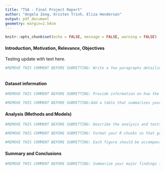 ```yaml
---
title: "TSA - Final Project Report"
author: "Angela Zeng, Kristen Trinh, Eliza Henderson"
output: pdf_document
geometry: margin=2.54cm
---
```


```r
knitr::opts_chunk$set(echo = FALSE, message = FALSE, warning = FALSE)
```

#### Introduction, Motivation, Relevance, Objectives
Testing update with text here.
```r
#REMOVE THIS COMMENT BEFORE SUBMITTING: Write a few paragraphs detailing the rationale for your study. This should include both the context of the topic as well as a rationale for your choice of dataset (reason for location, variables, etc.). You may choose to include citations if you like or any other reference you may have used during the project (optional).



```

#### Dataset information

```r
#REMOVE THIS COMMENT BEFORE SUBMITTING: Provide information on how the dataset for this analysis were collected (source), the data contained in the dataset (format). Describe how you wrangled/processed your dataset to get the time series object.

#REMOVE THIS COMMENT BEFORE SUBMITTING:Add a table that summarizes your data structure (variables, units, ranges and/or central tendencies, data source if multiple are used, etc.). This table should inserted as a `kable` function in an R chunk. Just show the first 10 rows of your data. Do not include the code used to generate your table.
```

#### Analysis (Methods and Models)

```r
#REMOVE THIS COMMENT BEFORE SUBMITTING: Describe the analysis and tests that were performed. Described the components of the time series you identified. List any packages and functions used. Include visualizations of your dataset (i.e. time series plot, ACF, PACF, etc). 

#REMOVE THIS COMMENT BEFORE SUBMITTING: Format your R chunks so that graphs are displayed but code is not displayed. Accompany these graphs with text sections that describe the visualizations and provide context for further analyses.

#REMOVE THIS COMMENT BEFORE SUBMITTING: Each figure should be accompanied by a caption, and referenced within the text if applicable.
```



#### Summary and Conclusions

```r
#REMOVE THIS COMMENT BEFORE SUBMITTING: Summarize your major findings from your analyses in a few paragraphs and plots. What conclusions do you draw from your findings? Any insights on how to improve the model?

```








